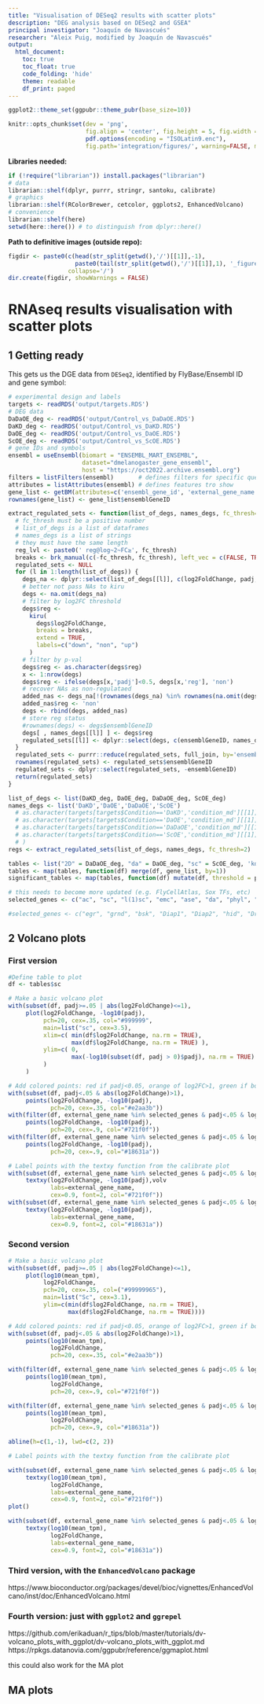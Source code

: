 ```yaml
---
title: "Visualisation of DESeq2 results with scatter plots"
description: "DEG analysis based on DESeq2 and GSEA"
principal investigator: "Joaquín de Navascués"
researcher: "Aleix Puig, modified by Joaquín de Navascués"
output: 
  html_document:
    toc: true
    toc_float: true
    code_folding: 'hide'
    theme: readable
    df_print: paged
---
```

```r
ggplot2::theme_set(ggpubr::theme_pubr(base_size=10))
```

```r
knitr::opts_chunk$set(dev = 'png', 
                      fig.align = 'center', fig.height = 5, fig.width = 8.5, 
                      pdf.options(encoding = "ISOLatin9.enc"),
                      fig.path='integration/figures/', warning=FALSE, message=FALSE)
```

**Libraries needed:**
```r
if (!require("librarian")) install.packages("librarian")
# data
librarian::shelf(dplyr, purrr, stringr, santoku, calibrate)
# graphics
librarian::shelf(RColorBrewer, cetcolor, ggplots2, EnhancedVolcano)
# convenience
librarian::shelf(here)
setwd(here::here()) # to distinguish from dplyr::here()
```

**Path to definitive images (outside repo):**
```r
figdir <- paste0(c(head(str_split(getwd(),'/')[[1]],-1),
                   paste0(tail(str_split(getwd(),'/')[[1]],1), '_figures')),
                 collapse='/')
dir.create(figdir, showWarnings = FALSE)
```


# RNAseq results visualisation with scatter plots


## 1 Getting ready


This gets us the DGE data from `DESeq2`, identified by FlyBase/Ensembl ID and gene symbol:
```r
# experimental design and labels
targets <- readRDS('output/targets.RDS')
# DEG data
DaDaOE_deg <- readRDS('output/Control_vs_DaDaOE.RDS')
DaKD_deg <- readRDS('output/Control_vs_DaKD.RDS')
DaOE_deg <- readRDS('output/Control_vs_DaOE.RDS')
ScOE_deg <- readRDS('output/Control_vs_ScOE.RDS')
# gene IDs and symbols
ensembl = useEnsembl(biomart = "ENSEMBL_MART_ENSEMBL",
                     dataset="dmelanogaster_gene_ensembl",
                     host = "https://oct2022.archive.ensembl.org")
filters = listFilters(ensembl)       # defines filters for specific queries
attributes = listAttributes(ensembl) # defines features tro show
gene_list <- getBM(attributes=c('ensembl_gene_id', 'external_gene_name'), mart = ensembl)
rownames(gene_list) <- gene_list$ensemblGeneID
```

```r
extract_regulated_sets <- function(list_of_degs, names_degs, fc_thresh=2) {
  # fc_thresh must be a positive number
  # list_of_degs is a list of dataframes
  # names_degs is a list of strings
  # they must have the same length
  reg_lvl <- paste0(' reg@log~2~FC≥', fc_thresh)
  breaks <- brk_manual(c(-fc_thresh, fc_thresh), left_vec = c(FALSE, TRUE))
  regulated_sets <- NULL
  for (l in 1:length(list_of_degs)) {
    degs_na <- dplyr::select(list_of_degs[[l]], c(log2FoldChange, padj, ensemblGeneID))
    # better not pass NAs to kiru
    degs <- na.omit(degs_na)
    # filter by log2FC threshold
    degs$reg <- 
      kiru(
        degs$log2FoldChange,
        breaks = breaks,
        extend = TRUE,
        labels=c("down", "non", "up")
      )
    # filter by p-val
    degs$reg <- as.character(degs$reg)
    x <- 1:nrow(degs)
    degs$reg <- ifelse(degs[x,'padj']<0.5, degs[x,'reg'], 'non')
    # recover NAs as non-regulataed
    added_nas <- degs_na[!(rownames(degs_na) %in% rownames(na.omit(degs_na))),]
    added_nas$reg <- 'non'
    degs <- rbind(degs, added_nas)
    # store reg status
    #rownames(degs) <- degs$ensemblGeneID
    degs[ , names_degs[[l]] ] <- degs$reg
    regulated_sets[[l]] <- dplyr::select(degs, c(ensemblGeneID, names_degs[[l]]) )
  }
  regulated_sets <- purrr::reduce(regulated_sets, full_join, by='ensemblGeneID')
  rownames(regulated_sets) <- regulated_sets$ensemblGeneID
  regulated_sets <- dplyr::select(regulated_sets, -ensemblGeneID)
  return(regulated_sets)
}
```

```r
list_of_degs <- list(DaKD_deg, DaOE_deg, DaDaOE_deg, ScOE_deg)
names_degs <- list('DaKD','DaOE','DaDaOE','ScOE')
  # as.character(targets[targets$Condition=='DaKD','condition_md'][[1]]),
  # as.character(targets[targets$Condition=='DaOE','condition_md'][[1]]),
  # as.character(targets[targets$Condition=='DaDaOE','condition_md'][[1]]),
  # as.character(targets[targets$Condition=='ScOE','condition_md'][[1]])
  # )
regs <- extract_regulated_sets(list_of_degs, names_degs, fc_thresh=2)

tables <- list("2D" = DaDaOE_deg, "da" = DaOE_deg, "sc" = ScOE_deg, 'kd'=DaKD_deg)
tables <- map(tables, function(df) merge(df, gene_list, by=1))
significant_tables <- map(tables, function(df) mutate(df, threshold = padj <0.05 & abs(log2FoldChange) > 1))

# this needs to become more updated (e.g. FlyCellAtlas, Sox TFs, etc)
selected_genes <- c("ac", "sc", "l(1)sc", "emc", "ase", "da", "phyl", "ttk", "chn", "osa", "esg", "zfh1", "sna", "Sox21a", "fkh", "Dl", "gro", "cbt", "numb", "N", "H", "Su(H)", "neur", "E(spl)m5-HLH", "E(spl)m4-BFM", "E(spl)mbeta-HLH", "E(spl)mdelta-HLH", "E(spl)m2-BFM", "E(spl)m7-HLH", "E(spl)m8-HLH", "E(spl)m3-HLH", "E(spl)malpha-BFM", "E(spl)mgamma-HLH", "E(spl)m6-BFM", "pros", "nub", "Myo31DF", "h", "hdc", "ck", "spen", "Cdk1", "spdo", "polo", "pon", "GATAe", "GATAd", "grn", "pnr", "srp", "ush", "mira", "Zip71B", "Smvt", "Oatp58Dc", "Myc", "bun", "peb", "cic", "Rel", "HmgD", "msn", "klu", "lola", "Lrch", "zip", "insc")

#selected_genes <- c("egr", "grnd", "bsk", "Diap1", "Diap2", "hid", "Dronc", "p53", "Drice", "Duox") # Cell death genes
```


## 2 Volcano plots


### First version

```r
#Define table to plot
df <- tables$sc

# Make a basic volcano plot
with(subset(df, padj>=.05 | abs(log2FoldChange)<=1),
     plot(log2FoldChange, -log10(padj),
          pch=20, cex=.35, col="#999999",
          main=list("sc", cex=3.5),
          xlim=c( min(df$log2FoldChange, na.rm = TRUE),
                  max(df$log2FoldChange, na.rm = TRUE) ),
          ylim=c( 0,
                  max(-log10(subset(df, padj > 0)$padj), na.rm = TRUE) )
          )
     )

# Add colored points: red if padj<0.05, orange of log2FC>1, green if both)
with(subset(df, padj<.05 & abs(log2FoldChange)>1),
     points(log2FoldChange, -log10(padj),
            pch=20, cex=.35, col="#e2aa3b"))
with(filter(df, external_gene_name %in% selected_genes & padj<.05 & log2FoldChange<(-1)),
     points(log2FoldChange, -log10(padj),
            pch=20, cex=.9, col="#721f0f"))
with(filter(df, external_gene_name %in% selected_genes & padj<.05 & log2FoldChange>1),
     points(log2FoldChange, -log10(padj),
            pch=20, cex=.9, col="#18631a"))

# Label points with the textxy function from the calibrate plot
with(subset(df, external_gene_name %in% selected_genes & padj<.05 & log2FoldChange<(-1)),
     textxy(log2FoldChange, -log10(padj),volv
            labs=external_gene_name,
            cex=0.9, font=2, col="#721f0f"))
with(subset(df, external_gene_name %in% selected_genes & padj<.05 & log2FoldChange>1),
     textxy(log2FoldChange, -log10(padj),
            labs=external_gene_name,
            cex=0.9, font=2, col="#18631a"))
```


### Second version


```r

# Make a basic volcano plot
with(subset(df, padj>=.05 | abs(log2FoldChange)<=1),
     plot(log10(mean_tpm),
          log2FoldChange,
          pch=20, cex=.35, col=("#99999965"),
          main=list("Sc", cex=3.1),
          ylim=c(min(df$log2FoldChange, na.rm = TRUE),
                 max(df$log2FoldChange, na.rm = TRUE))))

# Add colored points: red if padj<0.05, orange of log2FC>1, green if both)
with(subset(df, padj<.05 & abs(log2FoldChange)>1),
     points(log10(mean_tpm),
            log2FoldChange,
            pch=20, cex=.35, col="#e2aa3b"))

with(filter(df, external_gene_name %in% selected_genes & padj<.05 & log2FoldChange<(-1)),
     points(log10(mean_tpm),
            log2FoldChange,
            pch=20, cex=.9, col="#721f0f"))

with(filter(df, external_gene_name %in% selected_genes & padj<.05 & log2FoldChange>1),
     points(log10(mean_tpm),
            log2FoldChange,
            pch=20, cex=.9, col="#18631a"))

abline(h=c(1,-1), lwd=c(2, 2))

# Label points with the textxy function from the calibrate plot

with(subset(df, external_gene_name %in% selected_genes & padj<.05 & log2FoldChange<(-1)),
     textxy(log10(mean_tpm),
            log2FoldChange,
            labs=external_gene_name,
            cex=0.9, font=2, col="#721f0f"))
plot()

with(subset(df, external_gene_name %in% selected_genes & padj<.05 & log2FoldChange>1),
     textxy(log10(mean_tpm),
            log2FoldChange,
            labs=external_gene_name,
            cex=0.9, font=2, col="#18631a"))

```

### Third version, with the `EnhancedVolcano` package

https://www.bioconductor.org/packages/devel/bioc/vignettes/EnhancedVolcano/inst/doc/EnhancedVolcano.html

### Fourth version: just with `ggplot2` and `ggrepel`

https://github.com/erikaduan/r_tips/blob/master/tutorials/dv-volcano_plots_with_ggplot/dv-volcano_plots_with_ggplot.md
https://rpkgs.datanovia.com/ggpubr/reference/ggmaplot.html

this could also work for the MA plot


## MA plots